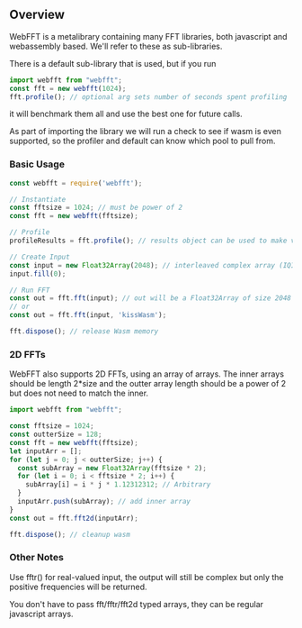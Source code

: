 ## Overview

WebFFT is a metalibrary containing many FFT libraries, both javascript and webassembly based. We'll refer to these as sub-libraries.

There is a default sub-library that is used, but if you run

```javascript
import webfft from "webfft";
const fft = new webfft(1024);
fft.profile(); // optional arg sets number of seconds spent profiling
```

it will benchmark them all and use the best one for future calls.

As part of importing the library we will run a check to see if wasm is even supported, so the profiler and default can know which pool to pull from.

### Basic Usage

```javascript
const webfft = require('webfft');

// Instantiate
const fftsize = 1024; // must be power of 2
const fft = new webfft(fftsize);

// Profile
profileResults = fft.profile(); // results object can be used to make visualizations of the benchmarking results

// Create Input
const input = new Float32Array(2048); // interleaved complex array (IQIQIQIQ...), so it's twice the size
input.fill(0);

// Run FFT
const out = fft.fft(input); // out will be a Float32Array of size 2048
// or
const out = fft.fft(input, 'kissWasm');

fft.dispose(); // release Wasm memory
```

### 2D FFTs

WebFFT also supports 2D FFTs, using an array of arrays.
The inner arrays should be length 2*size and the outter array length should be a power of 2 but does not need to match the inner. 

```javascript
import webfft from "webfft";

const fftsize = 1024;
const outterSize = 128;
const fft = new webfft(fftsize);
let inputArr = [];
for (let j = 0; j < outterSize; j++) {
  const subArray = new Float32Array(fftsize * 2);
  for (let i = 0; i < fftsize * 2; i++) {
    subArray[i] = i * j * 1.12312312; // Arbitrary
  }
  inputArr.push(subArray); // add inner array
}
const out = fft.fft2d(inputArr);

fft.dispose(); // cleanup wasm
```

### Other Notes

Use fftr() for real-valued input, the output will still be complex but only the positive frequencies will be returned.

You don't have to pass fft/fftr/fft2d typed arrays, they can be regular javascript arrays.
